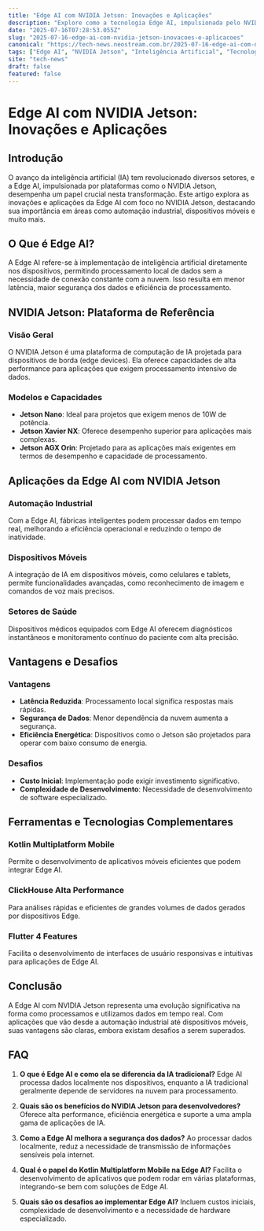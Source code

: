 ```yaml
---
title: "Edge AI com NVIDIA Jetson: Inovações e Aplicações"
description: "Explore como a tecnologia Edge AI, impulsionada pelo NVIDIA Jetson, está transformando setores com alto desempenho e eficiência em aplicações móveis e industriais."
date: "2025-07-16T07:28:53.055Z"
slug: "2025-07-16-edge-ai-com-nvidia-jetson-inovacoes-e-aplicacoes"
canonical: "https://tech-news.neostream.com.br/2025-07-16-edge-ai-com-nvidia-jetson-inovacoes-e-aplicacoes"
tags: ["Edge AI", "NVIDIA Jetson", "Inteligência Artificial", "Tecnologia", "Inovação"]
site: "tech-news"
draft: false
featured: false
---
```


# Edge AI com NVIDIA Jetson: Inovações e Aplicações

## Introdução

O avanço da inteligência artificial (IA) tem revolucionado diversos setores, e a Edge AI, impulsionada por plataformas como o NVIDIA Jetson, desempenha um papel crucial nesta transformação. Este artigo explora as inovações e aplicações da Edge AI com foco no NVIDIA Jetson, destacando sua importância em áreas como automação industrial, dispositivos móveis e muito mais.

## O Que é Edge AI?

A Edge AI refere-se à implementação de inteligência artificial diretamente nos dispositivos, permitindo processamento local de dados sem a necessidade de conexão constante com a nuvem. Isso resulta em menor latência, maior segurança dos dados e eficiência de processamento.

## NVIDIA Jetson: Plataforma de Referência

### Visão Geral

O NVIDIA Jetson é uma plataforma de computação de IA projetada para dispositivos de borda (edge devices). Ela oferece capacidades de alta performance para aplicações que exigem processamento intensivo de dados.

### Modelos e Capacidades
- **Jetson Nano**: Ideal para projetos que exigem menos de 10W de potência.
- **Jetson Xavier NX**: Oferece desempenho superior para aplicações mais complexas.
- **Jetson AGX Orin**: Projetado para as aplicações mais exigentes em termos de desempenho e capacidade de processamento.

## Aplicações da Edge AI com NVIDIA Jetson

### Automação Industrial
Com a Edge AI, fábricas inteligentes podem processar dados em tempo real, melhorando a eficiência operacional e reduzindo o tempo de inatividade.

### Dispositivos Móveis
A integração de IA em dispositivos móveis, como celulares e tablets, permite funcionalidades avançadas, como reconhecimento de imagem e comandos de voz mais precisos.

### Setores de Saúde
Dispositivos médicos equipados com Edge AI oferecem diagnósticos instantâneos e monitoramento contínuo do paciente com alta precisão.

## Vantagens e Desafios

### Vantagens
- **Latência Reduzida**: Processamento local significa respostas mais rápidas.
- **Segurança de Dados**: Menor dependência da nuvem aumenta a segurança.
- **Eficiência Energética**: Dispositivos como o Jetson são projetados para operar com baixo consumo de energia.

### Desafios
- **Custo Inicial**: Implementação pode exigir investimento significativo.
- **Complexidade de Desenvolvimento**: Necessidade de desenvolvimento de software especializado.

## Ferramentas e Tecnologias Complementares

### Kotlin Multiplatform Mobile
Permite o desenvolvimento de aplicativos móveis eficientes que podem integrar Edge AI.

### ClickHouse Alta Performance
Para análises rápidas e eficientes de grandes volumes de dados gerados por dispositivos Edge.

### Flutter 4 Features
Facilita o desenvolvimento de interfaces de usuário responsivas e intuitivas para aplicações de Edge AI.

## Conclusão

A Edge AI com NVIDIA Jetson representa uma evolução significativa na forma como processamos e utilizamos dados em tempo real. Com aplicações que vão desde a automação industrial até dispositivos móveis, suas vantagens são claras, embora existam desafios a serem superados.

## FAQ

1. **O que é Edge AI e como ela se diferencia da IA tradicional?**
   Edge AI processa dados localmente nos dispositivos, enquanto a IA tradicional geralmente depende de servidores na nuvem para processamento.

2. **Quais são os benefícios do NVIDIA Jetson para desenvolvedores?**
   Oferece alta performance, eficiência energética e suporte a uma ampla gama de aplicações de IA.

3. **Como a Edge AI melhora a segurança dos dados?**
   Ao processar dados localmente, reduz a necessidade de transmissão de informações sensíveis pela internet.

4. **Qual é o papel do Kotlin Multiplatform Mobile na Edge AI?**
   Facilita o desenvolvimento de aplicativos que podem rodar em várias plataformas, integrando-se bem com soluções de Edge AI.

5. **Quais são os desafios ao implementar Edge AI?**
   Incluem custos iniciais, complexidade de desenvolvimento e a necessidade de hardware especializado.